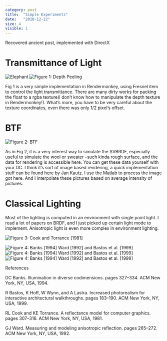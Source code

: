 ```yaml
---
category: post
title:  "Simple Experiments"
date:   "2010-12-22"
size: 4
visible: 1
---
```


Recovered ancient post, implemented with DirectX

# Transmittance of Light

![Elephant](../images/blog/2010/elephant-deep-peeling.jpg)
![Figure 1: Depth Peeling](../images/blog/2010/lucy-depth-peeling.jpg)

<center></center>


Fig 1 is a very simple implementation in Rendermonkey, using Fresnel item to control the light transmittance. There are many dirty works for packing the float to a rgba texture(I don’t know how to manipulate the depth texture in Rendermonkey!). What’s more, you have to be very careful about the texture coordinates, even there was only 1/2 pixel’s offset.

# BTF

![Figure 2: BTF](../images/blog/2010/btf-teapot.jpg)

As in Fig 2, it is a very interest way to simulate the SVBRDF, especially useful to simulate the wool or sweater –such kinda rough surface, and the data for rendering is accessible here. You can get these data yourself with your DC. I think it’s sort of image based rendering, a quick implementation stuff can be found here by Jan Kautz. I use the Matlab to process the image got here. And I interpolate these pictures based on average intensity of pictures.

# Classical Lighting

Most of the lighting is computed in an environment with single point light. I read a lot of papers on BRDF, and I just picked up certain light mode to implement. Anisotropic light is even more complex in environment lighting.

![Figure 3: Cook and Torrance [1981]](../images/blog/2010/bronze-cook.jpg)

![Figure 4: Banks [1994] Ward [1992] and Bastos et al. [1999]](../images/blog/2010/lucy-banks.jpg)
![Figure 4: Banks [1994] Ward [1992] and Bastos et al. [1999]](../images/blog/2010/lucy-ward.jpg)
![Figure 4: Banks [1994] Ward [1992] and Bastos et al. [1999]](../images/blog/2010/lucy-gold.jpg)



References

DC Banks. Illumination in diverse codimensions. pages 327–334. ACM New York, NY, USA, 1994.

R Bastos, K Hoff, W Wynn, and A Lastra. Increased photorealism for interactive architectural walkthroughs. pages 183–190. ACM New York, NY, USA, 1999.

RL Cook and KE Torrance. A reflectance model for computer graphics. pages 307–316. ACM New York, NY, USA, 1981.

GJ Ward. Measuring and modeling anisotropic reflection. pages 265–272. ACM New York, NY, USA, 1992.

